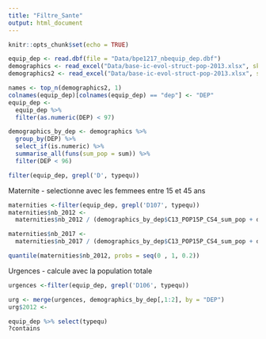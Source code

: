 ```yaml
---
title: "Filtre_Sante"
output: html_document
---
```


```r
knitr::opts_chunk$set(echo = TRUE)
```

```r
equip_dep <- read.dbf(file = "Data/bpe1217_nbequip_dep.dbf")
demographics <- read_excel("Data/base-ic-evol-struct-pop-2013.xlsx", skip = 5)
demographics2 <- read_excel("Data/base-ic-evol-struct-pop-2013.xlsx", skip = 4)

names <- top_n(demographics2, 1)
colnames(equip_dep)[colnames(equip_dep) == "dep"] <- "DEP"
equip_dep <- 
  equip_dep %>% 
  filter(as.numeric(DEP) < 97)

demographics_by_dep <- demographics %>% 
  group_by(DEP) %>% 
  select_if(is.numeric) %>% 
  summarise_all(funs(sum_pop = sum)) %>% 
  filter(DEP < 96)

filter(equip_dep, grepl('D', typequ))
```


Maternite
- selectionne avec les femmees entre 15 et 45 ans

```r
maternities <-filter(equip_dep, grepl('D107', typequ))
maternities$nb_2012 <- 
  maternities$nb_2012 / (demographics_by_dep$C13_POP15P_CS4_sum_pop + demographics_by_dep$C13_POP15P_CS5_sum_pop)

maternities$nb_2017 <- 
  maternities$nb_2017 / (demographics_by_dep$C13_POP15P_CS4_sum_pop + demographics_by_dep$C13_POP15P_CS5_sum_pop)

quantile(maternities$nb_2012, probs = seq(0 , 1, 0.2))

```

Urgences
- calcule avec la population totale

```r
urgences <-filter(equip_dep, grepl('D106', typequ))

urg <- merge(urgences, demographics_by_dep[,1:2], by = "DEP")
urg$2012 <- 

```



```r
equip_dep %>% select(typequ)
?contains
```

